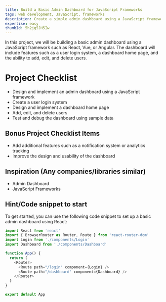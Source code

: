 ```yaml
---
title: Build a Basic Admin Dashboard for JavaScript Frameworks
tags: web development, JavaScript, frameworks
description: Create a simple admin dashboard using a JavaScript framework
expertise: easy
thumbId: 5h2jg5JH5Iw
---
```


In this project, we will be building a basic admin dashboard using a JavaScript framework such as React, Vue, or Angular. The dashboard will include features such as a user login system, a dashboard home page, and the ability to add, edit, and delete users.

<h1>Project Checklist</h1>
<ul>
  <li>Design and implement an admin dashboard using a JavaScript framework</li>
  <li>Create a user login system</li>
  <li>Design and implement a dashboard home page</li>
  <li>Add, edit, and delete users</li>
  <li>Test and debug the dashboard using sample data</li>
</ul>
<h2>Bonus Project Checklist Items</h2>
<ul>
  <li>
    Add additional features such as a notification system or analytics tracking
  </li>
  <li>Improve the design and usability of the dashboard</li>
</ul>
<h2>Inspiration (Any companies/libraries similar)</h2>
<ul>
  <li>Admin Dashboard</li>
  <li>JavaScript Frameworks</li>
</ul>
<h2>Hint/Code snippet to start</h2>
To get started, you can use the following code snippet to set up a basic admin dashboard
using React:

```javascript
import React from 'react'
import { BrowserRouter as Router, Route } from 'react-router-dom'
import Login from './components/Login'
import Dashboard from './components/Dashboard'

function App() {
  return (
    <Router>
      <Route path="/login" component={Login} />
      <Route path="/dashboard" component={Dashboard} />
    </Router>
  )
}

export default App
```
